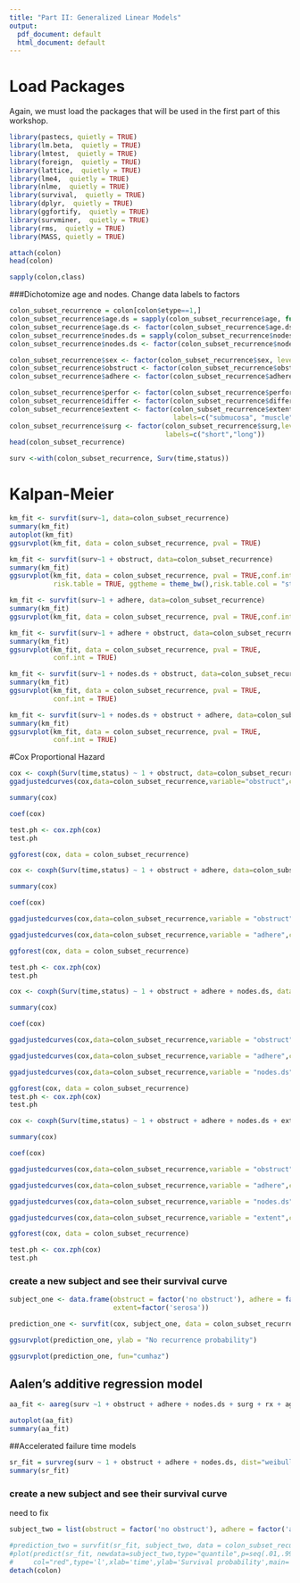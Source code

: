 ```yaml
---
title: "Part II: Generalized Linear Models"
output:
  pdf_document: default
  html_document: default
---
```


# Load Packages 

Again, we must load the packages that will be used in the first part of this workshop.


```r
library(pastecs, quietly = TRUE)
library(lm.beta,  quietly = TRUE)
library(lmtest,  quietly = TRUE)
library(foreign,  quietly = TRUE)
library(lattice,  quietly = TRUE)
library(lme4,  quietly = TRUE)
library(nlme,  quietly = TRUE)
library(survival,  quietly = TRUE)
library(dplyr,  quietly = TRUE)
library(ggfortify,  quietly = TRUE)
library(survminer,  quietly = TRUE)
library(rms,  quietly = TRUE)
library(MASS, quietly = TRUE)
```

```r
attach(colon)
head(colon)

sapply(colon,class)
```

###Dichotomize age and nodes. Change data labels to factors

```r
colon_subset_recurrence = colon[colon$etype==1,]
colon_subset_recurrence$age.ds = sapply(colon_subset_recurrence$age, function(x) ifelse(x > 60, 1, 0))
colon_subset_recurrence$age.ds <- factor(colon_subset_recurrence$age.ds, levels= c("0","1"), labels=c("<60",">60"))
colon_subset_recurrence$nodes.ds = sapply(colon_subset_recurrence$nodes, function(x) ifelse(x > 3, 1, 0))
colon_subset_recurrence$nodes.ds <- factor(colon_subset_recurrence$nodes.ds, levels= c("0","1"), labels=c("<3",">3"))

colon_subset_recurrence$sex <- factor(colon_subset_recurrence$sex, levels= c("0","1"), labels=c("F","M"))
colon_subset_recurrence$obstruct <- factor(colon_subset_recurrence$obstruct,levels= c("0","1"), labels=c("no obstruct","obstruct"))
colon_subset_recurrence$adhere <- factor(colon_subset_recurrence$adhere,levels= c("0","1"), labels=c("no adhere","adhere"))

colon_subset_recurrence$perfor <- factor(colon_subset_recurrence$perfor, levels= c("0","1"), labels=c("no perfor","perfor"))
colon_subset_recurrence$differ <- factor(colon_subset_recurrence$differ, levels= c("1","2","3"), labels=c("well","mod","poor"))
colon_subset_recurrence$extent <- factor(colon_subset_recurrence$extent,  levels= c("1","2","3","4"),
                                         labels=c("submucosa", "muscle", "serosa", "contiguous"))
colon_subset_recurrence$surg <- factor(colon_subset_recurrence$surg,levels= c("0","1"), 
                                       labels=c("short","long"))
head(colon_subset_recurrence)

surv <-with(colon_subset_recurrence, Surv(time,status))
```

# Kalpan-Meier

```r
km_fit <- survfit(surv~1, data=colon_subset_recurrence)
summary(km_fit)
autoplot(km_fit)
ggsurvplot(km_fit, data = colon_subset_recurrence, pval = TRUE)
```

```r
km_fit <- survfit(surv~1 + obstruct, data=colon_subset_recurrence)
summary(km_fit)
ggsurvplot(km_fit, data = colon_subset_recurrence, pval = TRUE,conf.int = TRUE,
           risk.table = TRUE, ggtheme = theme_bw(),risk.table.col = "strata")
```

```r
km_fit <- survfit(surv~1 + adhere, data=colon_subset_recurrence)
summary(km_fit)
ggsurvplot(km_fit, data = colon_subset_recurrence, pval = TRUE,conf.int = TRUE)
```

```r
km_fit <- survfit(surv~1 + adhere + obstruct, data=colon_subset_recurrence)
summary(km_fit)
ggsurvplot(km_fit, data = colon_subset_recurrence, pval = TRUE,
           conf.int = TRUE)
```

```r
km_fit <- survfit(surv~1 + nodes.ds + obstruct, data=colon_subset_recurrence)
summary(km_fit)
ggsurvplot(km_fit, data = colon_subset_recurrence, pval = TRUE,
           conf.int = TRUE)
```

```r
km_fit <- survfit(surv~1 + nodes.ds + obstruct + adhere, data=colon_subset_recurrence)
summary(km_fit)
ggsurvplot(km_fit, data = colon_subset_recurrence, pval = TRUE,
           conf.int = TRUE)
```


#Cox Proportional Hazard
```r
cox <- coxph(Surv(time,status) ~ 1 + obstruct, data=colon_subset_recurrence)
ggadjustedcurves(cox,data=colon_subset_recurrence,variable="obstruct",conf.int = TRUE)
```

```r
summary(cox)
```

```r
coef(cox)
```

```r
test.ph <- cox.zph(cox)
test.ph
```

```r
ggforest(cox, data = colon_subset_recurrence)
```

```r
cox <- coxph(Surv(time,status) ~ 1 + obstruct + adhere, data=colon_subset_recurrence)
```

```r
summary(cox)
```

```r
coef(cox)
```

```r
ggadjustedcurves(cox,data=colon_subset_recurrence,variable = "obstruct",conf.int = TRUE)
```

```r
ggadjustedcurves(cox,data=colon_subset_recurrence,variable = "adhere",conf.int = TRUE)
```

```r
ggforest(cox, data = colon_subset_recurrence)
```

```r
test.ph <- cox.zph(cox)
test.ph
```

```r
cox <- coxph(Surv(time,status) ~ 1 + obstruct + adhere + nodes.ds, data=colon_subset_recurrence)
```

```r
summary(cox)
```

```r
coef(cox)
```

```r
ggadjustedcurves(cox,data=colon_subset_recurrence,variable = "obstruct",conf.int = TRUE)
```

```r
ggadjustedcurves(cox,data=colon_subset_recurrence,variable = "adhere",conf.int = TRUE)
```

```r
ggadjustedcurves(cox,data=colon_subset_recurrence,variable = "nodes.ds",conf.int = TRUE)
```


```r
ggforest(cox, data = colon_subset_recurrence)
test.ph <- cox.zph(cox)
test.ph
```

```r
cox <- coxph(Surv(time,status) ~ 1 + obstruct + adhere + nodes.ds + extent, data=colon_subset_recurrence)
```

```r
summary(cox)
```

```r
coef(cox)
```

```r
ggadjustedcurves(cox,data=colon_subset_recurrence,variable = "obstruct",conf.int = TRUE)
```

```r
ggadjustedcurves(cox,data=colon_subset_recurrence,variable = "adhere",conf.int = TRUE)
```

```r
ggadjustedcurves(cox,data=colon_subset_recurrence,variable = "nodes.ds",conf.int = TRUE)
```

```r
ggadjustedcurves(cox,data=colon_subset_recurrence,variable = "extent",conf.int = TRUE)
```

```r
ggforest(cox, data = colon_subset_recurrence)
```

```r
test.ph <- cox.zph(cox)
test.ph
```

### create a new subject and see their survival curve

```r
subject_one <- data.frame(obstruct = factor('no obstruct'), adhere = factor('adhere'), nodes.ds = factor('<3'), 
                          extent=factor('serosa'))
```

```r
prediction_one <- survfit(cox, subject_one, data = colon_subset_recurrence)
```

```r
ggsurvplot(prediction_one, ylab = "No recurrence probability")
```

```r
ggsurvplot(prediction_one, fun="cumhaz")
```

## Aalen's additive regression model
```r
aa_fit <- aareg(surv ~1 + obstruct + adhere + nodes.ds + surg + rx + age, data = colon_subset_recurrence)
```

```r
autoplot(aa_fit)
summary(aa_fit)
```


##Accelerated failure time models

```r
sr_fit = survreg(surv ~ 1 + obstruct + adhere + nodes.ds, dist="weibull",data=colon_subset_recurrence)
summary(sr_fit)
```
### create a new subject and see their survival curve

need to fix
```r
subject_two = list(obstruct = factor('no obstruct'), adhere = factor('adhere'), nodes.ds = factor('<3'))

#prediction_two = survfit(sr_fit, subject_two, data = colon_subset_recurrence)
#plot(predict(sr_fit, newdata=subject_two,type="quantile",p=seq(.01,.99,by=.01)),seq(.99,.01,by=-.01),
#     col="red",type='l',xlab='time',ylab='Survival probability',main='Weibull')
detach(colon)
```